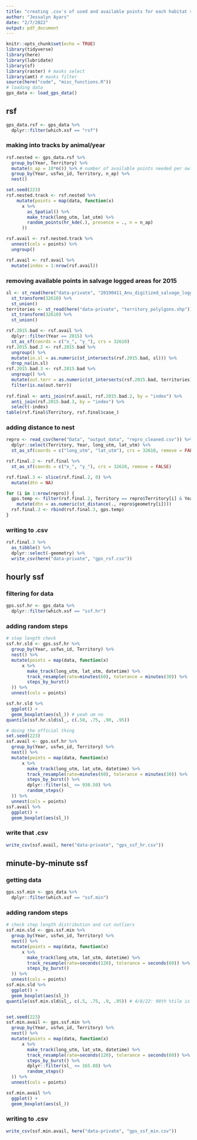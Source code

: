 ```yaml
---
title: "creating .csv's of used and available points for each habitat selection analysis"
author: "Jessalyn Ayars"
date: "2/7/2022"
output: pdf_document
---
```



```r
knitr::opts_chunk$set(echo = TRUE)
library(tidyverse)
library(here)
library(lubridate)
library(sf)
library(raster) # masks select
library(amt) # masks filter
source(here("code", "misc_functions.R")) 
# loading data
gps_data <- load_gps_data()
```


## rsf
```r
gps_data.rsf <- gps_data %>%
  dplyr::filter(which.xsf == "rsf") 
```

### making into tracks by animal/year 
```r
rsf.nested <- gps_data.rsf %>%
  group_by(Year, Territory) %>%
  mutate(n_ap = 10*n()) %>% # number of available points needed per owl-year
  group_by(Year, usfws_id, Territory, n_ap) %>%
  nest()

set.seed(223)
rsf.nested.track <- rsf.nested %>%
    mutate(points = map(data, function(x) 
      x %>%
        as_Spatial() %>%
        make_track(long_utm, lat_utm) %>%
        random_points(hr_kde(.), presence = ., n = n_ap)
      ))

rsf.avail <- rsf.nested.track %>%
  unnest(cols = points) %>%
  ungroup() 

rsf.avail <- rsf.avail %>%
  mutate(index = 1:nrow(rsf.avail))
```

### removing available points in salvage logged areas for 2015
```r
sl <- st_read(here("data-private", "20190411_Anu_digitized_salvage_logging_2016NAIP_erase_GNNopen_unburned.shp")) %>%
  st_transform(32610) %>%
  st_union()
territories <- st_read(here("data-private", "territory_polylgons.shp")) %>%
  st_transform(32610) %>%
  st_union()

rsf.2015.bad <- rsf.avail %>%
  dplyr::filter(Year == 2015) %>%
  st_as_sf(coords = c("x_", "y_"), crs = 32610)
rsf.2015.bad.2 <- rsf.2015.bad %>%
  ungroup() %>%
  mutate(in.sl = as.numeric(st_intersects(rsf.2015.bad, sl))) %>%
  drop_na(in.sl)
rsf.2015.bad.3 <- rsf.2015.bad %>%
  ungroup() %>%
  mutate(out.terr = as.numeric(st_intersects(rsf.2015.bad, territories))) %>%
  filter(is.na(out.terr))
  
rsf.final <- anti_join(rsf.avail, rsf.2015.bad.2, by = "index") %>%
  anti_join(rsf.2015.bad.3, by = "index") %>%
  select(-index)
table(rsf.final$Territory, rsf.final$case_) 
```

### adding distance to nest
```r
repro <- read_csv(here("Data", "output_data", "repro_cleaned.csv")) %>%
  dplyr::select(Territory, Year, long_utm, lat_utm) %>%
  st_as_sf(coords = c("long_utm", "lat_utm"), crs = 32610, remove = FALSE)

rsf.final.2 <- rsf.final %>%
  st_as_sf(coords = c("x_", "y_"), crs = 32610, remove = FALSE)

rsf.final.3 <- slice(rsf.final.2, 0) %>%
  mutate(dtn = NA)

for (i in 1:nrow(repro)) {
  gps.temp <- filter(rsf.final.2, Territory == repro$Territory[i] & Year == repro$Year[i]) %>%
    mutate(dtn = as.numeric(st_distance(., repro$geometry[i])))
  rsf.final.3 <- rbind(rsf.final.3, gps.temp)
}
```


### writing to .csv
```r
rsf.final.3 %>%
  as_tibble() %>%
  dplyr::select(-geometry) %>%
  write_csv(here("data-private", "gps_rsf.csv"))
```


## hourly ssf

### filtering for data
```r
gps.ssf.hr <- gps_data %>%
  dplyr::filter(which.xsf == "ssf.hr")
```

### adding random steps
```r
# step length check
ssf.hr.sld <- gps.ssf.hr %>%
  group_by(Year, usfws_id, Territory) %>%
  nest() %>%
  mutate(points = map(data, function(x)
      x %>%
        make_track(long_utm, lat_utm, datetime) %>%
        track_resample(rate=minutes(60), tolerance = minutes(30)) %>%
        steps_by_burst()
  )) %>%
  unnest(cols = points)

ssf.hr.sld %>%
  ggplot() +
  geom_boxplot(aes(sl_)) # yeah um no
quantile(ssf.hr.sld$sl_, c(.50, .75, .90, .95)) 

# doing the official thing
set.seed(223)
ssf.avail <- gps.ssf.hr %>%
  group_by(Year, usfws_id, Territory) %>%
  nest() %>%
  mutate(points = map(data, function(x)
      x %>%
        make_track(long_utm, lat_utm, datetime) %>%
        track_resample(rate=minutes(60), tolerance = minutes(30)) %>%
        steps_by_burst() %>% 
        dplyr::filter(sl_ <= 930.50) %>% 
        random_steps()
  )) %>%
  unnest(cols = points)
ssf.avail %>%
  ggplot() +
  geom_boxplot(aes(sl_)) 
```


### write that .csv

```r
write_csv(ssf.avail, here("data-private", "gps_ssf_hr.csv"))
```


## minute-by-minute ssf

### getting data

```r
gps.ssf.min <- gps_data %>%
  dplyr::filter(which.xsf == "ssf.min")
```

### adding random steps
```r
# check step length distribution and cut outliers
ssf.min.sld <- gps.ssf.min %>%
  group_by(Year, usfws_id, Territory) %>%
  nest() %>%
  mutate(points = map(data, function(x)
      x %>%
        make_track(long_utm, lat_utm, datetime) %>%
        track_resample(rate=seconds(120), tolerance = seconds(60)) %>% 
        steps_by_burst()
  )) %>%
  unnest(cols = points)
ssf.min.sld %>%
  ggplot() +
  geom_boxplot(aes(sl_))
quantile(ssf.min.sld$sl_, c(.5, .75, .9, .95)) # 4/8/22: 90th %tile is 165.08


set.seed(223)
ssf.min.avail <- gps.ssf.min %>% 
  group_by(Year, usfws_id, Territory) %>%
  nest() %>%
  mutate(points = map(data, function(x)
      x %>%
        make_track(long_utm, lat_utm, datetime) %>%
        track_resample(rate=seconds(120), tolerance = seconds(60)) %>% 
        steps_by_burst() %>% 
        dplyr::filter(sl_ <= 165.08) %>%
        random_steps()
  )) %>%
  unnest(cols = points)

ssf.min.avail %>%
  ggplot() +
  geom_boxplot(aes(sl_))
```


### writing to .csv

```r
write_csv(ssf.min.avail, here("data-private", "gps_ssf_min.csv"))
```



